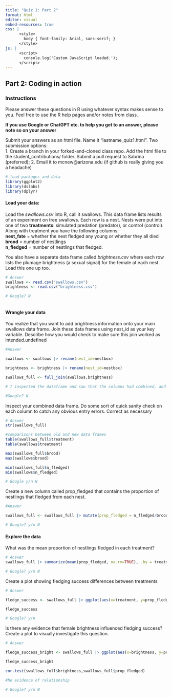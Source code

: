 ```yaml
---
title: "Quiz 1: Part 2"
format: html
editor: visual
embed-resources: true
css: |
      <style>
        body { font-family: Arial, sans-serif; }
      </style>
js: |
      <script>
        console.log('Custom JavaScript loaded.');
      </script>
---
```


## Part 2: Coding in action

### Instructions

Please answer these questions in R using whatever syntax makes sense to you. Feel free to use the R help pages and/or notes from class.

**If you use Google or ChatGPT etc. to help you get to an answer, please note so on your answer**

Submit your answers as an html file. Name it "lastname_quiz1.html". Two submission options:\
1. Create a branch in your forked-and-cloned class repo. Add the html file to the student_contributions/ folder. Submit a pull request to Sabrina (preferred); 2. Email it to mcnew\@arizona.edu (if github is really giving you a headache)

```r
# load packages and data 
library(ggplot2)
library(dslabs)
library(dplyr)
```

#### Load your data:

Load the *swallows.csv* into R, call it swallows. This data frame lists results of an experiment on tree swallows. Each row is a nest. Nests were put into one of two **treatments**: simulated predation (predator), or control (control). Along with treatment you have the following columns:\
**nest_fate** = whether the nest fledged any young or whether they all died\
**brood** = number of nestlings\
**n_fledged** = number of nestlings that fledged.

You also have a separate data frame called *brightness.csv* where each row lists the plumage brightness (a sexual signal) for the female at each nest. Load this one up too.

```r
# Answer 
swallows <- read.csv("swallows.csv")
brightness <- read.csv("brightness.csv")

# Google? N



```

#### Wrangle your data

You realize that you want to add brightness information onto your main swallows data frame. Join these data frames using nest_id as your key variable. Describe how you would check to make sure this join worked as intended.undefined

```r
#Answer

swallows <- swallows |> rename(nest_id=nestbox)

brightness <- brightness |> rename(nest_id=nestbox)

swallows_full <- full_join(swallows,brightness)

# I inspected the dataframe and saw that the columns had combined, and that the nest_id name for the column remained through the join.

#Google? N


```

Inspect your combined data frame. Do some sort of quick sanity check on each column to catch any obvious entry errors. Correct as necessary

```r
# Answer
str(swallows_full)

#comparisons between old and new data frames
table(swallows_full$treatment)
table(swallows$treatment)

max(swallows_full$brood)
max(swallows$brood)

min(swallows_full$n_fledged)
min(swallows$n_fledged)

# Google y/n N
```

Create a new column called prop_fledged that contains the proportion of nestlings that fledged from each nest.

```r
#Answer

swallows_full <- swallows_full |> mutate(prop_fledged = n_fledged/brood)

# Google? y/n N

```

#### Explore the data

What was the mean proportion of nestlings fledged in each treatment?

```r
# Answer 
swallows_full |> summarize(mean(prop_fledged, na.rm=TRUE), .by = treatment)

# Google? y/n N

```

Create a plot showing fledging success differences between treatments

```r
# Answer

fledge_success <- swallows_full |> ggplot(aes(x=treatment, y=prop_fledged, fill=treatment)) + geom_boxplot()

fledge_success

# Google? y/n


```

Is there any evidence that female brightness influenced fledging success? Create a plot to visually investigate this question.

```r
# Answer

fledge_success_bright <- swallows_full |> ggplot(aes(x=brightness, y=prop_fledged, fill=brightness)) + geom_point()

fledge_success_bright

cor.test(swallows_full$brightness,swallows_full$prop_fledged)

#No evidence of relationship

# Google? y/n N

```
